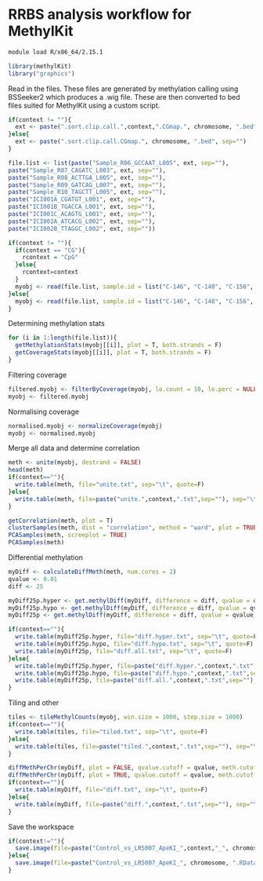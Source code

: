 # RRBS analysis workflow for MethylKit

```sh
module load R/x86_64/2.15.1
```

```r
library(methylKit)
library("graphics")
```

Read in the files.
These files are generated by methylation calling using BSSeeker2 which produces a .wig file. These are then converted to bed files suited for MethylKit using a custom script.
```r
if(context != ""){
  ext <- paste(".sort.clip.call.",context,".CGmap.", chromosome, ".bed", sep="")
}else{
  ext <- paste(".sort.clip.call.CGmap.", chromosome, ".bed", sep="")
}

file.list <- list(paste("Sample_R06_GCCAAT_L005", ext, sep=""), 
paste("Sample_R07_CAGATC_L003", ext, sep=""), 
paste("Sample_R08_ACTTGA_L005", ext, sep=""), 
paste("Sample_R09_GATCAG_L007", ext, sep=""), 
paste("Sample_R10_TAGCTT_L005", ext, sep=""), 
paste("ICI001A_CGATGT_L001", ext, sep=""), 
paste("ICI001B_TGACCA_L001", ext, sep=""), 
paste("ICI001C_ACAGTG_L001", ext, sep=""), 
paste("ICI002A_ATCACG_L002", ext, sep=""),
paste("ICI002B_TTAGGC_L002", ext, sep=""))

if(context != ""){
  if(context == "CG"){
    rcontext = "CpG"
  }else{
    rcontext=context
  }
  myobj <- read(file.list, sample.id = list("C-146", "C-148", "C-156", "C-157", "C-165","LR5007-172","LR5007-186","LR5007-191","LR5007-171","LR5007-179"), assembly = "rice", treatment = c(0,0,0,0,0,1,1,1,1,1),context=rcontext)
}else{
  myobj <- read(file.list, sample.id = list("C-146", "C-148", "C-156", "C-157", "C-165","LR5007-172","LR5007-186","LR5007-191","LR5007-171","LR5007-179"), assembly = "rice", treatment = c(0,0,0,0,0,1,1,1,1,1))
}
```

Determining methylation stats
```r
for (i in 1:length(file.list)){
  getMethylationStats(myobj[[i]], plot = T, both.strands = F)
  getCoverageStats(myobj[[i]], plot = T, both.strands = F)
}
```

Filtering coverage
```r
filtered.myobj <- filterByCoverage(myobj, lo.count = 10, lo.perc = NULL, hi.count = NULL, hi.perc = NULL)
myobj <- filtered.myobj
```

Normalising coverage
```r
normalised.myobj <- normalizeCoverage(myobj)
myobj <- normalised.myobj
```

Merge all data and determine correlation
```r
meth <- unite(myobj, destrand = FALSE)
head(meth)
if(context==""){
  write.table(meth, file="unite.txt", sep="\t", quote=F)
}else{
  write.table(meth, file=paste("unite.",context,".txt",sep=""), sep="\t", quote=F)
}

getCorrelation(meth, plot = T)
clusterSamples(meth, dist = "correlation", method = "ward", plot = TRUE)
PCASamples(meth, screeplot = TRUE)
PCASamples(meth)
```

Differential methylation
```r
myDiff <- calculateDiffMeth(meth, num.cores = 2)
qvalue <- 0.01
diff <- 25

myDiff25p.hyper <- get.methylDiff(myDiff, difference = diff, qvalue = qvalue, type = "hyper")
myDiff25p.hypo <- get.methylDiff(myDiff, difference = diff, qvalue = qvalue, type = "hypo")
myDiff25p <- get.methylDiff(myDiff, difference = diff, qvalue = qvalue)

if(context==""){
  write.table(myDiff25p.hyper, file="diff.hyper.txt", sep="\t", quote=F)
  write.table(myDiff25p.hypo, file="diff.hypo.txt", sep="\t", quote=F)  
  write.table(myDiff25p, file="diff.all.txt", sep="\t", quote=F)
}else{
  write.table(myDiff25p.hyper, file=paste("diff.hyper.",context,".txt",sep=""), sep="\t", quote=F)
  write.table(myDiff25p.hypo, file=paste("diff.hypo.",context,".txt",sep=""), sep="\t", quote=F)  
  write.table(myDiff25p, file=paste("diff.all.",context,".txt",sep=""), sep="\t", quote=F)
}
```

Tiling and other
```r
tiles <- tileMethylCounts(myobj, win.size = 1000, step.size = 1000)
if(context==""){
  write.table(tiles, file="tiled.txt", sep="\t", quote=F)
}else{
  write.table(tiles, file=paste("tiled.",context,".txt",sep=""), sep="\t", quote=F)
}

diffMethPerChr(myDiff, plot = FALSE, qvalue.cutoff = qvalue, meth.cutoff = diff)
diffMethPerChr(myDiff, plot = TRUE, qvalue.cutoff = qvalue, meth.cutoff = diff)
if(context==""){
  write.table(myDiff, file="diff.txt", sep="\t", quote=F)
}else{
  write.table(myDiff, file=paste("diff.",context,".txt",sep=""), sep="\t", quote=F)
}

```

Save the workspace
```r
if(context!=""){
  save.image(file=paste("Control_vs_LR5007_ApeKI_",context,"_", chromosome, ".RData", sep=""))
}else{
  save.image(file=paste("Control_vs_LR5007_ApeKI_", chromosome, ".RData", sep=""))
}
```
